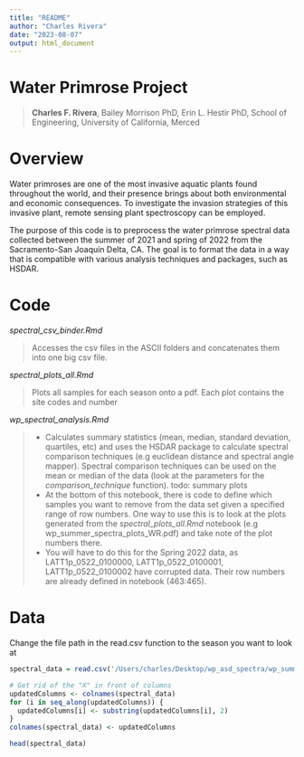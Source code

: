 ```yaml
---
title: "README"
author: "Charles Rivera"
date: "2023-08-07"
output: html_document
---
```


# Water Primrose Project

> **Charles F. Rivera**, Bailey Morrison PhD, Erin L. Hestir PhD, School of Engineering, University of California, Merced

# Overview

Water primroses are one of the most invasive aquatic plants found throughout the world, and their presence brings about both environmental and economic consequences. To investigate the invasion strategies of this invasive plant, remote sensing plant spectroscopy can be employed.

The purpose of this code is to preprocess the water primrose spectral data collected between the summer of 2021 and spring of 2022 from the Sacramento-San Joaquin Delta, CA. The goal is to format the data in a way that is compatible with various analysis techniques and packages, such as HSDAR.

# Code

*spectral_csv_binder.Rmd*

> Accesses the csv files in the ASCII folders and concatenates them into one big csv file.

*spectral_plots_all.Rmd*

> Plots all samples for each season onto a pdf. Each plot contains the site codes and number

*wp_spectral_analysis.Rmd*

> -   Calculates summary statistics (mean, median, standard deviation, quartiles, etc) and uses the HSDAR package to calculate spectral comparison techniques (e.g euclidean distance and spectral angle mapper). Spectral comparison techniques can be used on the mean or median of the data (look at the parameters for the *comparison_technique* function). todo: summary plots
> -   At the bottom of this notebook, there is code to define which samples you want to remove from the data set given a specified range of row numbers. One way to use this is to look at the plots generated from the *spectral_plots_all.Rmd* notebook (e.g wp_summer_spectra_plots_WR.pdf) and take note of the plot numbers there.
> -   You will have to do this for the Spring 2022 data, as LATT1p_0522_0100000, LATT1p_0522_0100001, LATT1p_0522_0100002 have corrupted data. Their row numbers are already defined in notebook (463:465).

# Data

Change the file path in the read.csv function to the season you want to look at

```r
spectral_data = read.csv('/Users/charles/Desktop/wp_asd_spectra/wp_summer_2021/wp_summer.csv', sep=',', row.names=1)

# Get rid of the "X" in front of columns
updatedColumns <- colnames(spectral_data)
for (i in seq_along(updatedColumns)) {
  updatedColumns[i] <- substring(updatedColumns[i], 2)
}
colnames(spectral_data) <- updatedColumns

head(spectral_data)
```
